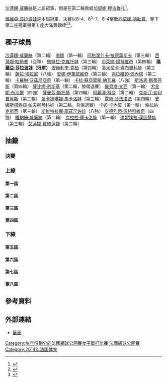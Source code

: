 {{GrandSlamEvents|2014|法國網球公開賽|
|defchamp = {{flagicon|USA}} [[沙蓮娜·威廉絲|沙蓮娜·威廉絲]]
|champ = {{flagicon|RUS}} [[瑪麗亞·莎拉波娃|瑪麗亞·莎拉波娃]]
|runner = {{flagicon|ROU}} [[西莫娜·哈勒普|西莫娜·哈勒普]]
|score = 6–4、6<sup>5</sup>–7、6–4
}}
{{main|2014年法國網球公開賽}}

[[沙蓮娜·威廉絲|沙蓮娜·威廉絲]]是上屆冠軍，但是在第二輪敗給[[加碧妮·穆古魯扎|加碧妮·穆古魯扎]]<ref>{{cite news|title=A Lifelong Student of Williams Learns How to Defeat Her|work=The New York Times|url=http://www.nytimes.com/2014/05/29/sports/tennis/serena-and-venus-williams-both-out-at-french-open.html|date=May 28, 2014|author=Naila-Jean Meyers|accessdate=June 9, 2014|archive-date=2014-06-01|archive-url=https://web.archive.org/web/20140601151211/http://www.nytimes.com/2014/05/29/sports/tennis/serena-and-venus-williams-both-out-at-french-open.html|dead-url=no}}</ref>。

[[瑪麗亞·莎拉波娃|瑪麗亞·莎拉波娃]]是本屆冠軍，決賽以6–4、6<sup>5</sup>–7、6–4擊敗[[西莫娜·哈勒普|西莫娜·哈勒普]]，奪下第二座冠軍與第五座大滿貫錦標<ref name=BBC>{{cite news|url=http://www.bbc.com/sport/0/tennis/27748785|title=Maria Sharapova beats Simona Halep to win French Open|date=June 7, 2014|work=BBC Sport|accessdate=June 9, 2014|archive-date=2014-06-12|archive-url=https://web.archive.org/web/20140612173305/http://www.bbc.com/sport/0/tennis/27748785|dead-url=no}}</ref><ref name=SI>{{cite news|title=Maria Sharapova outlasts Simona Halep to win her second French Open title|date=June 7, 2014|work=Sports Illustrated|url=http://tennis.si.com/2014/06/07/maria-sharapova-simona-halep-french-open-final/|accessdate=June 9, 2014|deadurl=yes|archiveurl=https://web.archive.org/web/20140609101254/http://tennis.si.com/2014/06/07/maria-sharapova-simona-halep-french-open-final/|archivedate=2014年6月9日}}</ref>。

==種子球員==
{{col-begin}}
{{col-2}}
{{seeds|1|一}} {{flagicon|USA}} [[沙蓮娜·威廉絲|沙蓮娜·威廉絲]]（第二輪）
{{seeds|2|八}} {{flagicon|CHN}} [[李娜_(網球運動員)|李娜]]（第一輪）
{{seeds|3|三}} {{flagicon|POL}} [[阿格涅什卡·拉德萬斯卡|阿格涅什卡·拉德萬斯卡]]（第三輪）
{{seeds|4|六}} {{flagicon|ROU}} [[西莫娜·哈勒普|西莫娜·哈勒普]]（亞軍）
{{seeds|5|五}} {{flagicon|CZE}} [[佩特拉·克維托娃|佩特拉·克維托娃]]（第三輪）
{{seeds|6|七}} {{flagicon|SRB}} [[耶萊娜·揚科維奇|耶萊娜·揚科維奇]]（第四輪）
{{seeds|7|二}} {{flagicon|RUS}} '''[[瑪麗亞·莎拉波娃|瑪麗亞·莎拉波娃]]（冠軍）'''
{{seeds|8|四}} {{flagicon|GER}} [[安赫利奎·克柏|安赫利奎·克柏]]（第四輪）
{{seeds|9|二}} {{flagicon|SVK}} [[多米尼卡·齊布爾科娃|多米尼卡·齊布爾科娃]]（第三輪）
{{seeds|10|七}} {{flagicon|ITA}} [[薩拉·埃拉尼|薩拉·埃拉尼]]（八強）
{{seeds|11|五}} {{flagicon|SRB}} [[安娜·伊萬諾維奇|安娜·伊萬諾維奇]]（第三輪）
{{seeds|12|四}} {{flagicon|ITA}} [[弗拉維婭·佩內塔|弗拉維婭·佩內塔]]（第二輪）
{{seeds|13|八}} {{flagicon|DEN}} [[卡羅琳·沃茲尼亞奇|卡羅琳·沃茲尼亞奇]]（第一輪）
{{seeds|14|三}} {{flagicon|ESP}} [[卡拉·蘇亞雷斯·納瓦羅|卡拉·蘇亞雷斯·納瓦羅]]（八強）
{{seeds|15|六}} {{flagicon|USA}} [[斯洛恩·斯蒂芬斯|斯洛恩·斯蒂芬斯]]（第四輪）
{{seeds|16|一}} {{flagicon|GER}} [[薩比娜·利斯基|薩比娜·利斯基]]（第二輪，膝傷退賽）
{{col-2}}
{{seeds|17|一}} {{flagicon|ITA}} [[羅貝塔·文西|羅貝塔·文西]]（第一輪）
{{seeds|18|四}} {{flagicon|CAN}} [[尤金妮·布沙爾|尤金妮·布沙爾]]（四強）
{{seeds|19|二}} {{flagicon|AUS}} [[薩曼莎·斯托瑟|薩曼莎·斯托瑟]]（第四輪）
{{seeds|20|三}} {{flagicon|FRA}} [[阿麗澤·科奈|阿麗澤·科奈]]（第二輪）
{{seeds|21|七}} {{flagicon|BEL}} [[克斯汀·弗利普肯斯|克斯汀·弗利普肯斯]]（第二輪）
{{seeds|22|六}} {{flagicon|RUS}} [[葉卡捷琳娜·馬卡洛娃|葉卡捷琳娜·馬卡洛娃]]（第三輪）
{{seeds|23|五}} {{flagicon|CZE}} [[露絲·莎法洛法|露絲·莎法洛法]]（第四輪）
{{seeds|24|八}} {{flagicon|RUS}} [[安娜斯塔西亞·帕夫柳琴科娃|安娜斯塔西亞·帕夫柳琴科娃]]（第二輪，背傷退賽）
{{seeds|25|二}} {{flagicon|EST}} [[卡婭·卡內皮|卡婭·卡內皮]]（第一輪）
{{seeds|26|七}} {{flagicon|ROU}} [[索拉納·克斯蒂|索拉納·克斯蒂]]（第三輪）
{{seeds|27|五}} {{flagicon|RUS}} [[斯維特拉娜·庫茲涅佐娃|斯維特拉娜·庫茲涅佐娃]]（八強）
{{seeds|28|八}} {{flagicon|GER}} [[安德烈婭·佩特科維奇|安德烈婭·佩特科維奇]]（四強）
{{seeds|29|一}} {{flagicon|USA}} [[維納絲·威廉絲|維納絲·威廉絲]]（第二輪）
{{seeds|30|六}} {{flagicon|CZE}} [[克拉拉·庫卡洛娃|克拉拉·庫卡洛娃]]（第一輪）
{{seeds|31|四}} {{flagicon|SVK}} [[達妮埃拉·漢圖楚娃|達妮埃拉·漢圖楚娃]]（第三輪）
{{seeds|32|三}} {{flagicon|RUS}} [[艾蓮娜·費絲蓮娜|艾蓮娜·費絲蓮娜]]（第二輪）
{{col-end}}

== 抽籤 ==
{{Draw key}}

=== 決賽 ===
{{8TeamBracket-Tennis3
| RD1=八強
| RD2=四強
| RD3=決賽

| team-width=175

| RD1-seed1= 
| RD1-team1= {{flagicon|ESP}} [[加碧妮·穆古魯扎|加碧妮·穆古魯扎]]
| RD1-score1-1='''6
| RD1-score1-2=5
| RD1-score1-3=1
| RD1-seed2=7
| RD1-team2='''{{flagicon|RUS}} [[瑪麗亞·莎拉波娃|瑪麗亞·莎拉波娃]]
| RD1-score2-1=1
| RD1-score2-2='''7
| RD1-score2-3='''6

| RD1-seed3=14
| RD1-team3={{flagicon|ESP}} [[卡拉·蘇亞雷斯·納瓦羅|卡拉·蘇亞雷斯·納瓦羅]]
| RD1-score3-1=6<sup>4</sup>
| RD1-score3-2='''6
| RD1-score3-3=5
| RD1-seed4=18
| RD1-team4='''{{flagicon|CAN}} [[尤金妮·布沙爾|尤金妮·布沙爾]]
| RD1-score4-1='''7<sup>7</sup>
| RD1-score4-2=2
| RD1-score4-3='''7

| RD1-seed5=27
| RD1-team5={{nowrap|{{flagicon|RUS}} [[斯維特拉娜·庫茲涅佐娃|斯維特拉娜·庫茲涅佐娃]]}}
| RD1-score5-1=2
| RD1-score5-2=2
| RD1-score5-3=
| RD1-seed6=4
| RD1-team6='''{{flagicon|ROM}} [[西莫娜·哈勒普|西莫娜·哈勒普]]
| RD1-score6-1='''6
| RD1-score6-2='''6
| RD1-score6-3=
| RD1-seed7=10
| RD1-team7={{flagicon|ITA}} [[薩拉·埃拉尼|薩拉·埃拉尼]]
| RD1-score7-1=2
| RD1-score7-2=2
| RD1-score7-3=
| RD1-seed8=28
| RD1-team8='''{{flagicon|GER}} [[安德烈婭·佩特科維奇|安德烈婭·佩特科維奇]]
| RD1-score8-1='''6
| RD1-score8-2='''6
| RD1-score8-3=
| RD2-seed1=7
| RD2-team1={{flagicon|RUS}} '''[[瑪麗亞·莎拉波娃|瑪麗亞·莎拉波娃]]'''
| RD2-score1-1=4
| RD2-score1-2='''7
| RD2-score1-3='''6'''
| RD2-seed2=18
| RD2-team2={{flagicon|CAN}} [[尤金妮·布沙爾|尤金妮·布沙爾]]
| RD2-score2-1='''6
| RD2-score2-2=5
| RD2-score2-3=2

| RD2-seed3=4
| RD2-team3='''{{flagicon|ROM}} [[西莫娜·哈勒普|西莫娜·哈勒普]]
| RD2-score3-1='''6
| RD2-score3-2='''7<sup>7</sup>
| RD2-score3-3=
| RD2-seed4=28
| RD2-team4={{flagicon|GER}} [[安德烈婭·佩特科維奇|安德烈婭·佩特科維奇]]
| RD2-score4-1=2
| RD2-score4-2=6<sup>4</sup>
| RD2-score4-3=
| RD3-seed1=7
| RD3-team1='''{{flagicon|RUS}} [[瑪麗亞·莎拉波娃|瑪麗亞·莎拉波娃]]
| RD3-score1-1='''6
| RD3-score1-2=6<sup>5</sup>
| RD3-score1-3='''6
| RD3-seed2=4
| RD3-team2={{flagicon|ROM}} [[西莫娜·哈勒普|西莫娜·哈勒普]]
| RD3-score2-1=4
| RD3-score2-2='''7<sup>7</sup>
| RD3-score2-3=4
}}

=== 上線 ===
==== 第一區 ====
{{16TeamBracket-Compact-Tennis3
| RD1=第一輪
| RD2=第二輪
| RD3=第三輪
| RD4=第四輪

| RD1-seed01=1
| RD1-team01='''{{flagicon|USA}} [[沙蓮娜·威廉絲|S 威廉絲]]
| RD1-score01-1='''6
| RD1-score01-2='''6
| RD1-score01-3=
| RD1-seed02=WC
| RD1-team02={{flagicon|FRA}} [[Alizé_Lim|A Lim]]
| RD1-score02-1=2
| RD1-score02-2=1
| RD1-score02-3=
| RD1-seed03=Q
| RD1-team03={{flagicon|USA}} [[Grace_Min|G Min]]
| RD1-score03-1=5
| RD1-score03-2=6<sup>6</sup>
| RD1-score03-3=
| RD1-seed04=
| RD1-team04='''{{flagicon|ESP}} [[加碧妮·穆古魯扎|穆古魯扎]]
| RD1-score04-1='''7
| RD1-score04-2='''7<sup>8</sup>
| RD1-score04-3=
| RD1-seed05=
| RD1-team05='''{{nowrap|{{flagicon|SVK}} [[Anna_Karolína_Schmiedlová|AK Schmiedlová]]}}
| RD1-score05-1=6<sup>2</sup>
| RD1-score05-2='''6
| RD1-score05-3='''6
| RD1-seed06=
| RD1-team06={{flagicon|CHN}} [[鄭潔|鄭]]
| RD1-score06-1='''7<sup>7</sup>
| RD1-score06-2=3
| RD1-score06-3=4

| RD1-seed07=
| RD1-team07={{flagicon|SUI}} [[Belinda_Bencic|B Bencic]]
| RD1-score07-1=4
| RD1-score07-2=1
| RD1-score07-3=
| RD1-seed08=29
| RD1-team08='''{{flagicon|USA}} [[維納斯·威廉絲|V 威廉絲]]
| RD1-score08-1='''6
| RD1-score08-2='''6
| RD1-score08-3=
| RD1-seed09=17
| RD1-team09={{flagicon|ITA}} [[羅貝塔·文西|文西]]
| RD1-score09-1='''6
| RD1-score09-2=3
| RD1-score09-3=2
| RD1-seed10=WC
| RD1-team10='''{{flagicon|FRA}} [[保琳·巴曼迪耶|巴曼迪耶]]
| RD1-score10-1=3
| RD1-score10-2='''6
| RD1-score10-3='''6

| RD1-seed11=
| RD1-team11='''{{flagicon|KAZ}} [[雅羅斯拉娃·施韋多娃|施韋多娃]]
| RD1-score11-1=3
| RD1-score11-2='''7
| RD1-score11-3='''6
| RD1-seed12=
| RD1-team12={{flagicon|USA}} [[Lauren_Davis|L Davis]]
| RD1-score12-1='''6
| RD1-score12-2=5
| RD1-score12-3=4

| RD1-seed13=
| RD1-team13={{flagicon|ITA}} [[Karin_Knapp|K Knapp]]
| RD1-score13-1=4
| RD1-score13-2=0
| RD1-score13-3=
| RD1-seed14=
| RD1-team14='''{{flagicon|GER}} [[莫娜·巴特爾|巴特爾]]
| RD1-score14-1='''6
| RD1-score14-2='''6
| RD1-score14-3=
| RD1-seed15=WC
| RD1-team15={{flagicon|FRA}} [[Fiona_Ferro|F Ferro]]
| RD1-score15-1=1
| RD1-score15-2=5
| RD1-score15-3=
| RD1-seed16=16
| RD1-team16='''{{flagicon|GER}} [[薩比娜·利斯基|利斯基]]
| RD1-score16-1='''6
| RD1-score16-2='''7
| RD1-score16-3=
| RD2-seed01=1
| RD2-team01={{flagicon|USA}} [[沙蓮娜·威廉絲|S 威廉絲]]
| RD2-score01-1=2
| RD2-score01-2=2
| RD2-score01-3=
| RD2-seed02=
| RD2-team02='''{{flagicon|ESP}} [[加碧妮·穆古魯扎|穆古魯扎]]
| RD2-score02-1='''6
| RD2-score02-2='''6
| RD2-score02-3=
| RD2-seed03=
| RD2-team03='''{{nowrap|{{flagicon|SVK}} [[Anna_Karolína_Schmiedlová|AK Schmiedlová]]}}
| RD2-score03-1=2
| RD2-score03-2='''6
| RD2-score03-3='''6
| RD2-seed04=29
| RD2-team04={{flagicon|USA}} [[維納斯·威廉絲|V 威廉絲]]
| RD2-score04-1='''6
| RD2-score04-2=3
| RD2-score04-3=4

| RD2-seed05=WC
| RD2-team05='''{{flagicon|FRA}} [[保琳·巴曼迪耶|巴曼迪耶]]
| RD2-score05-1=1
| RD2-score05-2='''6
| RD2-score05-3='''6
| RD2-seed06=
| RD2-team06={{flagicon|KAZ}} [[雅羅斯拉娃·施韋多娃|施韋多娃]]
| RD2-score06-1='''6
| RD2-score06-2=3
| RD2-score06-3=3

| RD2-seed07=
| RD2-team07='''{{flagicon|GER}} [[莫娜·巴特爾|巴特爾]]
| RD2-score07-1='''6
| RD2-score07-2=3
| RD2-score07-3=
| RD2-seed08=16
| RD2-team08={{flagicon|GER}} [[薩比娜·利斯基|利斯基]]
| RD2-score08-1=1
| RD2-score08-2=0<sup>r</sup>
| RD2-score08-3=
| RD3-seed01=
| RD3-team01='''{{flagicon|ESP}} [[加碧妮·穆古魯扎|穆古魯扎]]
| RD3-score01-1='''6
| RD3-score01-2='''6
| RD3-score01-3=
| RD3-seed02=
| RD3-team02={{nowrap|{{flagicon|SVK}} [[Anna_Karolína_Schmiedlová|AK Schmiedlová]]}}
| RD3-score02-1=2
| RD3-score02-2=4
| RD3-score02-3=
| RD3-seed03=WC
| RD3-team03='''{{flagicon|FRA}} [[保琳·巴曼迪耶|巴曼迪耶]]
| RD3-score03-1=1
| RD3-score03-2='''6
| RD3-score03-3='''7
| RD3-seed04=
| RD3-team04={{flagicon|GER}} [[莫娜·巴特爾|巴特爾]]
| RD3-score04-1='''6
| RD3-score04-2=1
| RD3-score04-3=5

| RD4-seed01=
| RD4-team01='''{{nowrap|{{flagicon|ESP}} [[加碧妮·穆古魯扎|穆古魯扎]]}}
| RD4-score01-1='''6
| RD4-score01-2='''6
| RD4-score01-3=
| RD4-seed02=WC
| RD4-team02={{nowrap|{{flagicon|FRA}} [[保琳·巴曼迪耶|巴曼迪耶]]}}
| RD4-score02-1=4
| RD4-score02-2=2
| RD4-score02-3=
}}

==== 第二區 ====
{{16TeamBracket-Compact-Tennis3
| RD1=第一輪
| RD2=第二輪
| RD3=第三輪
| RD4=第四輪

| RD1-seed01=9
| RD1-team01='''{{flagicon|SVK}} [[多米尼卡·齊布爾科娃|齊布爾科娃]]
| RD1-score01-1='''7
| RD1-score01-2='''6
| RD1-score01-3=
| RD1-seed02=
| RD1-team02={{flagicon|FRA}} [[Virginie_Razzano|V Razzano]]
| RD1-score02-1=5
| RD1-score02-2=0
| RD1-score02-3=
| RD1-seed03=Q
| RD1-team03='''{{flagicon|AUT}} [[達美拉·柏絲克|柏絲克]]
| RD1-score03-1='''6
| RD1-score03-2='''7<sup>7</sup>
| RD1-score03-3=
| RD1-seed04=
| RD1-team04={{nowrap|{{flagicon|BEL}} [[Alison_Van_Uytvanck|A Van Uytvanck]]}}
| RD1-score04-1=2
| RD1-score04-2=6<sup>5</sup>
| RD1-score04-3=
| RD1-seed05=WC
| RD1-team05={{flagicon|FRA}} [[Amandine_Hesse|A Hesse]]
| RD1-score05-1='''6
| RD1-score05-2=3
| RD1-score05-3=4
| RD1-seed06=
| RD1-team06='''{{flagicon|AUT}} [[Yvonne_Meusburger|Y Meusburger]]
| RD1-score06-1=3
| RD1-score06-2='''6
| RD1-score06-3='''6

| RD1-seed07=
| RD1-team07={{flagicon|PUR}} [[莫妮卡·普格|普格]]
| RD1-score07-1=1
| RD1-score07-2=1
| RD1-score07-3=
| RD1-seed08=19
| RD1-team08='''{{flagicon|AUS}} [[薩曼莎·斯托瑟|斯托瑟]]
| RD1-score08-1='''6
| RD1-score08-2='''6
| RD1-score08-3=
| RD1-seed09=25
| RD1-team09={{flagicon|EST}} [[卡婭·卡內皮|卡內皮]]
| RD1-score09-1='''7
| RD1-score09-2=3
| RD1-score09-3=1
| RD1-seed10=
| RD1-team10='''{{flagicon|ROU}} [[Monica_Niculescu|M Niculescu]]
| RD1-score10-1=5
| RD1-score10-2='''6
| RD1-score10-3='''6

| RD1-seed11=
| RD1-team11={{flagicon|SUI}} [[羅米納·奧普蘭迪|奧普蘭迪]]
| RD1-score11-1=5
| RD1-score11-2=2
| RD1-score11-3=
| RD1-seed12=
| RD1-team12='''{{flagicon|ARG}} [[Paula_Ormaechea|P Ormaechea]]
| RD1-score12-1='''7
| RD1-score12-2='''6
| RD1-score12-3=
| RD1-seed13=
| RD1-team13={{flagicon|GER}} [[Annika_Beck|A Beck]]
| RD1-score13-1='''7<sup>7</sup>
| RD1-score13-2=3
| RD1-score13-3=2
| RD1-seed14=
| RD1-team14='''{{flagicon|BUL}} [[茨薇塔娜·皮隆科娃|皮隆科娃]]
| RD1-score14-1=6<sup>5</sup>
| RD1-score14-2='''6
| RD1-score14-3='''6

| RD1-seed15=Q
| RD1-team15={{flagicon|RUS}} [[Ksenia_Pervak|K Pervak]]
| RD1-score15-1=1
| RD1-score15-2=2
| RD1-score15-3=
| RD1-seed16=7
| RD1-team16='''{{flagicon|RUS}} [[瑪麗亞·莎拉波娃|莎拉波娃]]
| RD1-score16-1='''6
| RD1-score16-2='''6
| RD1-score16-3=
| RD2-seed01=9
| RD2-team01='''{{flagicon|SVK}} [[多米尼卡·齊布爾科娃|齊布爾科娃]]
| RD2-score01-1='''6
| RD2-score01-2='''6
| RD2-score01-3=
| RD2-seed02=Q
| RD2-team02={{flagicon|AUT}} [[達美拉·柏絲克|柏絲克]]
| RD2-score02-1=3
| RD2-score02-2=4
| RD2-score02-3=
| RD2-seed03=
| RD2-team03={{flagicon|AUT}} [[Yvonne_Meusburger|Y Meusburger]]
| RD2-score03-1=1
| RD2-score03-2=3
| RD2-score03-3=
| RD2-seed04=19
| RD2-team04='''{{flagicon|AUS}} [[薩曼莎·斯托瑟|斯托瑟]]
| RD2-score04-1='''6
| RD2-score04-2='''6
| RD2-score04-3=
| RD2-seed05=
| RD2-team05={{flagicon|ROU}} [[Monica_Niculescu|M Niculescu]]
| RD2-score05-1='''6
| RD2-score05-2=5
| RD2-score05-3=2
| RD2-seed06=
| RD2-team06='''{{nowrap|{{flagicon|ARG}} [[Paula_Ormaechea|P Ormaechea]]}}
| RD2-score06-1=2
| RD2-score06-2='''7
| RD2-score06-3='''6

| RD2-seed07=
| RD2-team07={{flagicon|BUL}} [[茨薇塔娜·皮隆科娃|皮隆科娃]]
| RD2-score07-1=5
| RD2-score07-2=2
| RD2-score07-3=
| RD2-seed08=7
| RD2-team08='''{{flagicon|RUS}} [[瑪麗亞·莎拉波娃|莎拉波娃]]
| RD2-score08-1='''7
| RD2-score08-2='''6
| RD2-score08-3=
| RD3-seed01=9
| RD3-team01={{flagicon|SVK}} [[多米尼卡·齊布爾科娃|齊布爾科娃]]
| RD3-score01-1=4
| RD3-score01-2=4
| RD3-score01-3=
| RD3-seed02=19
| RD3-team02='''{{flagicon|AUS}} [[薩曼莎·斯托瑟|斯托瑟]]
| RD3-score02-1='''6
| RD3-score02-2='''6
| RD3-score02-3=
| RD3-seed03=
| RD3-team03={{nowrap|{{flagicon|ARG}} [[Paula_Ormaechea|P Ormaechea]]}}
| RD3-score03-1=0
| RD3-score03-2=0
| RD3-score03-3=
| RD3-seed04=7
| RD3-team04='''{{flagicon|RUS}} [[瑪麗亞·莎拉波娃|莎拉波娃]]
| RD3-score04-1='''6
| RD3-score04-2='''6
| RD3-score04-3=
| RD4-seed01=19
| RD4-team01={{flagicon|AUS}} [[薩曼莎·斯托瑟|斯托瑟]]
| RD4-score01-1='''6
| RD4-score01-2=4
| RD4-score01-3=0
| RD4-seed02=7
| RD4-team02='''{{nowrap|{{flagicon|RUS}} [[瑪麗亞·莎拉波娃|莎拉波娃]]}}
| RD4-score02-1=3
| RD4-score02-2='''6
| RD4-score02-3='''6
}}

==== 第三區 ====
{{16TeamBracket-Compact-Tennis3
| RD1=第一輪
| RD2=第二輪
| RD3=第三輪
| RD4=第四輪

| RD1-seed01=3
| RD1-team01='''{{flagicon|POL}} [[阿格涅什卡·拉德萬斯卡|拉德萬斯卡]]
| RD1-score01-1='''6
| RD1-score01-2='''6
| RD1-score01-3=
| RD1-seed02=
| RD1-team02={{flagicon|CHN}} [[張帥_(網球運動員)|張]]
| RD1-score02-1=3
| RD1-score02-2=0
| RD1-score02-3=
| RD1-seed03=WC
| RD1-team03={{flagicon|FRA}} [[瑪蒂爾德·約翰森|約翰森]]
| RD1-score03-1=1
| RD1-score03-2=6<sup>5</sup>
| RD1-score03-3=
| RD1-seed04=
| RD1-team04='''{{flagicon|CZE}} [[卡羅利娜·普利什科娃|普利什科娃]]
| RD1-score04-1='''6
| RD1-score04-2='''7<sup>7</sup>
| RD1-score04-3=
| RD1-seed05=
| RD1-team05='''{{flagicon|CRO}} [[艾拉·汤姆贾诺维奇|汤姆贾诺维奇]]
| RD1-score05-1='''6
| RD1-score05-2='''6
| RD1-score05-3=
| RD1-seed06=
| RD1-team06={{flagicon|ITA}} [[弗蘭切斯卡·斯基亞沃內|斯基亞沃內]]
| RD1-score06-1=3
| RD1-score06-2=3
| RD1-score06-3=
| RD1-seed07=
| RD1-team07={{flagicon|USA}} [[姬絲汀娜·麥海爾|麥海爾]]
| RD1-score07-1=6<sup>0</sup>
| RD1-score07-2='''6
| RD1-score07-3=3
| RD1-seed08=32
| RD1-team08='''{{flagicon|RUS}} [[艾蓮娜·費絲蓮娜|費絲蓮娜]]
| RD1-score08-1='''7<sup>7</sup>
| RD1-score08-2=4
| RD1-score08-3='''6

| RD1-seed09=20
| RD1-team09='''{{flagicon|FRA}} [[阿麗澤·科奈|科奈]]
| RD1-score09-1='''6
| RD1-score09-2='''6
| RD1-score09-3=
| RD1-seed10=WC
| RD1-team10={{flagicon|AUS}} [[阿什莉·巴蒂|巴蒂]]
| RD1-score10-1=2
| RD1-score10-2=1
| RD1-score10-3=
| RD1-seed11=WC
| RD1-team11='''{{flagicon|USA}} [[泰勒·湯森|湯森]]
| RD1-score11-1='''7
| RD1-score11-2='''6
| RD1-score11-3=
| RD1-seed12=
| RD1-team12={{flagicon|USA}} [[金久慈|金久慈]]
| RD1-score12-1=5
| RD1-score12-2=1
| RD1-score12-3=
| RD1-seed13=Q
| RD1-team13='''{{flagicon|SUI}} [[迪美雅·芭辛絲姬|迪美雅·芭辛絲姬]]
| RD1-score13-1='''6
| RD1-score13-2='''6
| RD1-score13-3=
| RD1-seed14=Q
| RD1-team14={{flagicon|UKR}} [[Maryna_Zanevska|M Zanevska]]
| RD1-score14-1=1
| RD1-score14-2=4
| RD1-score14-3=
| RD1-seed15=Q
| RD1-team15={{flagicon|UKR}} [[Yuliya_Beygelzimer|Y Beygelzimer]]
| RD1-score15-1=5
| RD1-score15-2=5
| RD1-score15-3=
| RD1-seed16=14
| RD1-team16='''{{nowrap|{{flagicon|ESP}} [[卡拉·蘇亞雷斯·納瓦羅|蘇亞雷斯·納瓦羅]]}}
| RD1-score16-1='''7
| RD1-score16-2='''7
| RD1-score16-3=
| RD2-seed01=3
| RD2-team01='''{{flagicon|POL}} [[阿格涅什卡·拉德萬斯卡|拉德萬斯卡]]
| RD2-score01-1='''6
| RD2-score01-2='''6
| RD2-score01-3=
| RD2-seed02=
| RD2-team02={{flagicon|CZE}} [[卡羅利娜·普利什科娃|普利什科娃]]
| RD2-score02-1=3
| RD2-score02-2=4
| RD2-score02-3=
| RD2-seed03=
| RD2-team03='''{{flagicon|CRO}} [[艾拉·汤姆贾诺维奇|汤姆贾诺维奇]]
| RD2-score03-1='''7<sup>8</sup>
| RD2-score03-2='''6'''
| RD2-score03-3=
| RD2-seed04=32
| RD2-team04={{flagicon|RUS}} [[艾蓮娜·費絲蓮娜|費絲蓮娜]]
| RD2-score04-1=6<sup>6</sup>
| RD2-score04-2=2
| RD2-score04-3=
| RD2-seed05=20
| RD2-team05={{flagicon|FRA}} [[阿麗澤·科奈|科奈]]
| RD2-score05-1=4
| RD2-score05-2='''6
| RD2-score05-3=4
| RD2-seed06=WC
| RD2-team06='''{{flagicon|USA}} [[泰勒·湯森|湯森]]
| RD2-score06-1='''6
| RD2-score06-2=4
| RD2-score06-3='''6

| RD2-seed07=Q
| RD2-team07={{flagicon|SUI}} [[迪美雅·芭辛絲姬|芭辛絲姬]]
| RD2-score07-1=5
| RD2-score07-2='''6
| RD2-score07-3=4
| RD2-seed08=14
| RD2-team08='''{{nowrap|{{flagicon|ESP}} [[卡拉·蘇亞雷斯·納瓦羅|蘇亞雷斯·納瓦羅]]}}
| RD2-score08-1='''7
| RD2-score08-2=1
| RD2-score08-3='''6

| RD3-seed01=3
| RD3-team01={{flagicon|POL}} [[阿格涅什卡·拉德萬斯卡|拉德萬斯卡]]
| RD3-score01-1=4
| RD3-score01-2=4
| RD3-score01-3=
| RD3-seed02=
| RD3-team02='''{{flagicon|CRO}} [[艾拉·汤姆贾诺维奇|汤姆贾诺维奇]]
| RD3-score02-1='''6
| RD3-score02-2='''6
| RD3-score02-3=
| RD3-seed03=WC
| RD3-team03={{flagicon|USA}} [[泰勒·湯森|湯森]]
| RD3-score03-1=2
| RD3-score03-2=2
| RD3-score03-3=
| RD3-seed04=14
| RD3-team04='''{{nowrap|{{flagicon|ESP}} [[卡拉·蘇亞雷斯·納瓦羅|蘇亞雷斯·納瓦羅]]}}
| RD3-score04-1='''6
| RD3-score04-2='''6
| RD3-score04-3=
| RD4-seed01=
| RD4-team01={{flagicon|CRO}} [[艾拉·汤姆贾诺维奇|汤姆贾诺维奇]]
| RD4-score01-1=3
| RD4-score01-2=3
| RD4-score01-3=
| RD4-seed02=14
| RD4-team02={{nowrap|'''{{flagicon|ESP}} [[卡拉·蘇亞雷斯·納瓦羅|蘇亞雷斯·納瓦羅]]}}
| RD4-score02-1='''6
| RD4-score02-2='''6
| RD4-score02-3=
}}

==== 第四區 ====
{{16TeamBracket-Compact-Tennis3
| RD1=第一輪
| RD2=第二輪
| RD3=第三輪
| RD4=第四輪

| RD1-seed01=12
| RD1-team01='''{{flagicon|ITA}} [[弗拉維婭·佩內塔|佩內塔]]
| RD1-score01-1='''6
| RD1-score01-2='''6
| RD1-score01-3=
| RD1-seed02=
| RD1-team02={{nowrap|{{flagicon|AUT}} [[Patricia_Mayr-Achleitner|P Mayr-Achleitner]]}}
| RD1-score02-1=2
| RD1-score02-2=2
| RD1-score02-3=
| RD1-seed03=
| RD1-team03={{flagicon|RUS}} [[瑪麗亞·基里連科|基里連科]]
| RD1-score03-1=1
| RD1-score03-2=2
| RD1-score03-3=
| RD1-seed04=
| RD1-team04='''{{flagicon|SWE}} [[Johanna_Larsson_(tennis)|J Larsson]]
| RD1-score04-1='''6
| RD1-score04-2='''6
| RD1-score04-3=
| RD1-seed05=Q
| RD1-team05={{nowrap|{{flagicon|POR}} [[Michelle_Larcher_de_Brito|M Larcher de Brito]]}}
| RD1-score05-1=2
| RD1-score05-2=3
| RD1-score05-3=
| RD1-seed06=
| RD1-team06='''{{flagicon|GER}} [[尤莉亞·戈格斯|戈格斯]]
| RD1-score06-1='''6
| RD1-score06-2='''6
| RD1-score06-3=
| RD1-seed07=
| RD1-team07={{flagicon|ISR}} [[莎哈爾·皮爾|皮爾]]
| RD1-score07-1=0
| RD1-score07-2=2
| RD1-score07-3=
| RD1-seed08=18
| RD1-team08='''{{flagicon|CAN}} [[尤金妮·布沙爾|布沙爾]]
| RD1-score08-1='''6
| RD1-score08-2='''6
| RD1-score08-3=
| RD1-seed09=31
| RD1-team09='''{{flagicon|SVK}} [[達妮埃拉·漢圖楚娃|漢圖楚娃]]
| RD1-score09-1=2
| RD1-score09-2='''6
| RD1-score09-3='''6
| RD1-seed10=
| RD1-team10={{flagicon|SRB}} [[Jovana_Jakšić|J Jakšić]]
| RD1-score10-1='''6
| RD1-score10-2=2
| RD1-score10-3=4

| RD1-seed11=WC
| RD1-team11='''{{flagicon|FRA}} [[Claire_Feuerstein|C Feuerstein]]
| RD1-score11-1='''6
| RD1-score11-2='''7
| RD1-score11-3=
| RD1-seed12=
| RD1-team12={{flagicon|BLR}} [[奧爾加·歌弗索娃|歌弗索娃]]
| RD1-score12-1=1
| RD1-score12-2=5
| RD1-score12-3=
| RD1-seed13=
| RD1-team13={{flagicon|CZE}} [[Petra_Cetkovská|P Cetkovská]]
| RD1-score13-1=4
| RD1-score13-2=1
| RD1-score13-3=
| RD1-seed14=
| RD1-team14='''{{flagicon|USA}} [[瓦拉瓦拉·勒普琴科|勒普琴科]]
| RD1-score14-1='''6
| RD1-score14-2='''6
| RD1-score14-3=
| RD1-seed15=
| RD1-team15={{flagicon|POL}} [[Katarzyna_Piter|K Piter]]
| RD1-score15-1=3
| RD1-score15-2=1
| RD1-score15-3=
| RD1-seed16=8
| RD1-team16='''{{flagicon|GER}} [[安赫利奎·克柏|克柏]]
| RD1-score16-1='''6
| RD1-score16-2='''6
| RD1-score16-3=
| RD2-seed01=12
| RD2-team01={{flagicon|ITA}} [[弗拉維婭·佩內塔|佩內塔]]
| RD2-score01-1='''7
| RD2-score01-2=4
| RD2-score01-3=2
| RD2-seed02=
| RD2-team02='''{{flagicon|SWE}} [[Johanna_Larsson_(tennis)|J Larsson]]
| RD2-score02-1=5
| RD2-score02-2='''6
| RD2-score02-3='''6

| RD2-seed03=
| RD2-team03={{flagicon|GER}} [[尤莉亞·戈格斯|戈格斯]]
| RD2-score03-1='''6
| RD2-score03-2=2
| RD2-score03-3=1
| RD2-seed04=18
| RD2-team04='''{{flagicon|CAN}} [[尤金妮·布沙爾|布沙爾]]
| RD2-score04-1=2
| RD2-score04-2='''6
| RD2-score04-3='''6

| RD2-seed05=31
| RD2-team05='''{{nowrap|{{flagicon|SVK}} [[達妮埃拉·漢圖楚娃|漢圖楚娃]]}}
| RD2-score05-1='''6
| RD2-score05-2='''6
| RD2-score05-3=
| RD2-seed06=WC
| RD2-team06={{flagicon|FRA}} [[Claire_Feuerstein|C Feuerstein]]
| RD2-score06-1=1
| RD2-score06-2=4
| RD2-score06-3=
| RD2-seed07=
| RD2-team07={{flagicon|USA}} [[瓦拉瓦拉·勒普琴科|勒普琴科]]
| RD2-score07-1=2
| RD2-score07-2=5
| RD2-score07-3=
| RD2-seed08=8
| RD2-team08='''{{flagicon|GER}} [[安赫利奎·克柏|克柏]]
| RD2-score08-1='''6
| RD2-score08-2='''7
| RD2-score08-3=
| RD3-seed01=
| RD3-team01={{flagicon|SWE}} [[Johanna_Larsson_(tennis)|J Larsson]]
| RD3-score01-1=5
| RD3-score01-2=4
| RD3-score01-3=
| RD3-seed02=18
| RD3-team02='''{{flagicon|CAN}} [[尤金妮·布沙爾|布沙爾]]
| RD3-score02-1='''7
| RD3-score02-2='''6
| RD3-score02-3=
| RD3-seed03=31
| RD3-team03={{nowrap|{{flagicon|SVK}} [[達妮埃拉·漢圖楚娃|漢圖楚娃]]}}
| RD3-score03-1=5
| RD3-score03-2=3
| RD3-score03-3=
| RD3-seed04=8
| RD3-team04='''{{flagicon|GER}} [[安赫利奎·克柏|克柏]]
| RD3-score04-1='''7
| RD3-score04-2='''6
| RD3-score04-3=
| RD4-seed01=18
| RD4-team01='''{{nowrap|{{flagicon|CAN}} [[尤金妮·布沙爾|布沙爾]]}}
| RD4-score01-1='''6
| RD4-score01-2='''6
| RD4-score01-3=
| RD4-seed02=8
| RD4-team02={{flagicon|GER}} [[安赫利奎·克柏|克柏]]
| RD4-score02-1=1
| RD4-score02-2=2
| RD4-score02-3=
}}

=== 下線 ===
==== 第五區 ====
{{16TeamBracket-Compact-Tennis3
| RD1=第一輪
| RD2=第二輪
| RD3=第三輪
| RD4=第四輪

| RD1-seed01=5
| RD1-team01='''{{flagicon|CZE}} [[佩特拉·克維托娃|克維托娃]]
| RD1-score01-1='''7
| RD1-score01-2='''6
| RD1-score01-3=
| RD1-seed02=
| RD1-team02={{flagicon|KAZ}} [[Zarina_Diyas|Z Diyas]]
| RD1-score02-1=5
| RD1-score02-2=2
| RD1-score02-3=
| RD1-seed03=
| RD1-team03='''{{flagicon|NZL}} [[Marina_Erakovic|M Erakovic]]
| RD1-score03-1='''6
| RD1-score03-2='''6
| RD1-score03-3=
| RD1-seed04=
| RD1-team04={{flagicon|UKR}} [[娜迪亚·奇琴诺克|奇琴诺克]]
| RD1-score04-1=2
| RD1-score04-2=1
| RD1-score04-3=
| RD1-seed05=
| RD1-team05={{flagicon|SRB}} [[波加娜·約萬諾夫斯基|約萬諾夫斯基]]
| RD1-score05-1=4
| RD1-score05-2=3
| RD1-score05-3=
| RD1-seed06=
| RD1-team06='''{{flagicon|ITA}} [[Camila_Giorgi|C Giorgi]]
| RD1-score06-1='''6
| RD1-score06-2='''6
| RD1-score06-3=
| RD1-seed07=Q
| RD1-team07={{flagicon|GEO}} [[Sofia_Shapatava|S Shapatava]]
| RD1-score07-1=3
| RD1-score07-2=1
| RD1-score07-3=
| RD1-seed08=27
| RD1-team08='''{{flagicon|RUS}} [[斯維特拉娜·庫茲涅佐娃|庫茲涅佐娃]]
| RD1-score08-1='''6
| RD1-score08-2='''6
| RD1-score08-3=
| RD1-seed09=23
| RD1-team09='''{{flagicon|CZE}} [[露絲·莎法洛法|莎法洛法]]
| RD1-score09-1='''6
| RD1-score09-2='''7
| RD1-score09-3=
| RD1-seed10=
| RD1-team10={{flagicon|LUX}} [[Mandy_Minella|M Minella]]
| RD1-score10-1=3
| RD1-score10-2=5
| RD1-score10-3=
| RD1-seed11=
| RD1-team11='''{{flagicon|AUS}} [[Casey_Dellacqua|C Dellacqua]]
| RD1-score11-1='''7
| RD1-score11-2='''6
| RD1-score11-3=
| RD1-seed12=
| RD1-team12={{nowrap|{{flagicon|ESP}} [[Lourdes_Domínguez_Lino|L Domínguez Lino]]}}
| RD1-score12-1=5
| RD1-score12-2=3
| RD1-score12-3=
| RD1-seed13=
| RD1-team13='''{{flagicon|UKR}} [[Elina_Svitolina|E Svitolina]]
| RD1-score13-1=5
| RD1-score13-2=
| RD1-score13-3=
| RD1-seed14=
| RD1-team14={{flagicon|CRO}} [[Petra_Martić|P Martić]]
| RD1-score14-1=0<sup>r</sup>
| RD1-score14-2=
| RD1-score14-3=
| RD1-seed15=
| RD1-team15={{flagicon|FRA}} [[Caroline_Garcia|C Garcia]]
| RD1-score15-1=1
| RD1-score15-2=3
| RD1-score15-3=
| RD1-seed16=11
| RD1-team16='''{{flagicon|SRB}} [[安娜·伊萬諾維奇|伊萬諾維奇]]
| RD1-score16-1='''6
| RD1-score16-2='''6
| RD1-score16-3=
| RD2-seed01=5
| RD2-team01='''{{flagicon|CZE}} [[佩特拉·克維托娃|克維托娃]]
| RD2-score01-1='''6
| RD2-score01-2='''6
| RD2-score01-3=
| RD2-seed02=
| RD2-team02={{flagicon|NZL}} [[Marina_Erakovic|M Erakovic]]
| RD2-score02-1=4
| RD2-score02-2=4
| RD2-score02-3=
| RD2-seed03=
| RD2-team03={{flagicon|ITA}} [[Camila_Giorgi|C Giorgi]]
| RD2-score03-1=6<sup>5</sup>
| RD2-score03-2=3
| RD2-score03-3=
| RD2-seed04=27
| RD2-team04='''{{nowrap|{{flagicon|RUS}} [[斯維特拉娜·庫茲涅佐娃|庫茲涅佐娃]]}}
| RD2-score04-1='''7<sup>7</sup>
| RD2-score04-2='''6
| RD2-score04-3=
| RD2-seed05=23
| RD2-team05='''{{flagicon|CZE}} [[露絲·莎法洛法|莎法洛法]]
| RD2-score05-1='''6
| RD2-score05-2=5
| RD2-score05-3='''6
| RD2-seed06=
| RD2-team06={{flagicon|AUS}} [[Casey_Dellacqua|C Dellacqua]]
| RD2-score06-1=1
| RD2-score06-2='''7
| RD2-score06-3=3

| RD2-seed07=
| RD2-team07={{flagicon|UKR}} [[Elina_Svitolina|E Svitolina]]
| RD2-score07-1=5
| RD2-score07-2=2
| RD2-score07-3=
| RD2-seed08=11
| RD2-team08='''{{flagicon|SRB}} [[安娜·伊萬諾維奇|伊萬諾維奇]]
| RD2-score08-1='''7
| RD2-score08-2='''6
| RD2-score08-3=
| RD3-seed01=5
| RD3-team01={{flagicon|CZE}} [[佩特拉·克維托娃|克維托娃]]
| RD3-score01-1='''7<sup>7</sup>
| RD3-score01-2=1
| RD3-score01-3=7
| RD3-seed02=27
| RD3-team02='''{{nowrap|{{flagicon|RUS}} [[斯維特拉娜·庫茲涅佐娃|庫茲涅佐娃]]}}
| RD3-score02-1=6<sup>3</sup>
| RD3-score02-2='''6
| RD3-score02-3='''9

| RD3-seed03=23
| RD3-team03='''{{flagicon|CZE}} [[露絲·莎法洛法|莎法洛法]]
| RD3-score03-1='''6
| RD3-score03-2='''6
| RD3-score03-3=
| RD3-seed04=11
| RD3-team04={{flagicon|SRB}} [[安娜·伊萬諾維奇|伊萬諾維奇]]
| RD3-score04-1=3
| RD3-score04-2=3
| RD3-score04-3=
| RD4-seed01=27
| RD4-team01='''{{nowrap|{{flagicon|RUS}} [[斯維特拉娜·庫茲涅佐娃|庫茲涅佐娃]]}}
| RD4-score01-1='''6
| RD4-score01-2='''6
| RD4-score01-3=
| RD4-seed02=23
| RD4-team02={{flagicon|CZE}} [[露絲·莎法洛法|莎法洛法]]
| RD4-score02-1=3
| RD4-score02-2=4
| RD4-score02-3=
}}

==== 第六區 ====
{{16TeamBracket-Compact-Tennis3
| RD1=第一輪
| RD2=第二輪
| RD3=第三輪
| RD4=第四輪

| RD1-seed01=15
| RD1-team01='''{{flagicon|USA}} [[斯洛恩·史蒂芬斯|史蒂芬斯]]
| RD1-score01-1='''6
| RD1-score01-2='''7<sup>10</sup>
| RD1-score01-3=
| RD1-seed02=
| RD1-team02={{flagicon|CHN}} [[彭帥|彭]]
| RD1-score02-1=4
| RD1-score02-2=6<sup>8</sup>
| RD1-score02-3=
| RD1-seed03=
| RD1-team03='''{{flagicon|SLO}} [[波洛娜·赫爾科格|赫爾科格]]
| RD1-score03-1='''6
| RD1-score03-2='''6
| RD1-score03-3=
| RD1-seed04=
| RD1-team04={{flagicon|SVK}} [[Jana_Čepelová|J Čepelová]]
| RD1-score04-1=2
| RD1-score04-2=3
| RD1-score04-3=
| RD1-seed05=PR
| RD1-team05={{flagicon|CZE}} [[Iveta_Melzer|I Melzer]]
| RD1-score05-1=6<sup>6</sup>
| RD1-score05-2=2
| RD1-score05-3=
| RD1-seed06=
| RD1-team06='''{{flagicon|USA}} [[Coco_Vandeweghe|C Vandeweghe]]
| RD1-score06-1='''7<sup>8</sup>
| RD1-score06-2='''6
| RD1-score06-3=
| RD1-seed07=
| RD1-team07={{flagicon|USA}} [[Shelby_Rogers|S Rogers]]
| RD1-score07-1=2
| RD1-score07-2=3
| RD1-score07-3=
| RD1-seed08=22
| RD1-team08='''{{flagicon|RUS}} [[葉卡捷琳娜·馬卡洛娃|馬卡洛娃]]
| RD1-score08-1='''6
| RD1-score08-2='''6
| RD1-score08-3=
| RD1-seed09=30
| RD1-team09={{flagicon|CZE}} [[Klára_Koukalová|K Koukalová]]
| RD1-score09-1=6<sup>4</sup>
| RD1-score09-2=2
| RD1-score09-3=
| RD1-seed10=
| RD1-team10='''{{flagicon|ESP}} [[María_Teresa_Torró_Flor|MT Torró Flor]]
| RD1-score10-1='''7<sup>7</sup>
| RD1-score10-2='''6
| RD1-score10-3=
| RD1-seed11=
| RD1-team11='''{{flagicon|SVK}} [[Magdaléna_Rybáriková|M Rybáriková]]
| RD1-score11-1=4
| RD1-score11-2='''6
| RD1-score11-3=3
| RD1-seed12=
| RD1-team12={{flagicon|POL}} [[厄蘇拉·拉德萬斯卡|拉德萬斯卡]]
| RD1-score12-1='''6
| RD1-score12-2=4
| RD1-score12-3=0<sup>r</sup>

| RD1-seed13=Q
| RD1-team13='''{{flagicon|GBR}} [[Heather_Watson|H Watson]]
| RD1-score13-1='''6
| RD1-score13-2='''6
| RD1-score13-3=
| RD1-seed14=
| RD1-team14={{nowrap|{{flagicon|CZE}} [[Barbora_Záhlavová-Strýcová|B Záhlavová-Strýcová]]}}
| RD1-score14-1=3
| RD1-score14-2=4
| RD1-score14-3=
| RD1-seed15=
| RD1-team15={{flagicon|RUS}} [[Alisa_Kleybanova|A Kleybanova]]
| RD1-score15-1=0
| RD1-score15-2=2
| RD1-score15-3=
| RD1-seed16=4
| RD1-team16='''{{flagicon|ROU}} [[西莫娜·哈勒普|哈勒普]]
| RD1-score16-1='''6
| RD1-score16-2='''6
| RD1-score16-3=
| RD2-seed01=15
| RD2-team01='''{{flagicon|USA}} [[斯洛恩·史蒂芬斯|史蒂芬斯]]
| RD2-score01-1='''6
| RD2-score01-2='''6
| RD2-score01-3=
| RD2-seed02=
| RD2-team02={{flagicon|SLO}} [[波洛娜·赫爾科格|赫爾科格]]
| RD2-score02-1=1
| RD2-score02-2=3
| RD2-score02-3=
| RD2-seed03=
| RD2-team03={{nowrap|{{flagicon|USA}} [[Coco_Vandeweghe|C Vandeweghe]]}}
| RD2-score03-1=4
| RD2-score03-2=3
| RD2-score03-3=
| RD2-seed04=22
| RD2-team04='''{{flagicon|RUS}} [[葉卡捷琳娜·馬卡洛娃|馬卡洛娃]]
| RD2-score04-1='''6
| RD2-score04-2='''6
| RD2-score04-3=
| RD2-seed05=
| RD2-team05='''{{flagicon|ESP}} [[María_Teresa_Torró_Flor|MT Torró Flor]]
| RD2-score05-1='''6
| RD2-score05-2=2
| RD2-score05-3='''6
| RD2-seed06=
| RD2-team06={{flagicon|SVK}} [[Magdaléna_Rybáriková|M Rybáriková]]
| RD2-score06-1=2
| RD2-score06-2='''6
| RD2-score06-3=2

| RD2-seed07=Q
| RD2-team07={{flagicon|GBR}} [[Heather_Watson|H Watson]]
| RD2-score07-1=2
| RD2-score07-2=4
| RD2-score07-3=
| RD2-seed08=4
| RD2-team08='''{{flagicon|ROU}} [[西莫娜·哈勒普|哈勒普]]
| RD2-score08-1='''6
| RD2-score08-2='''6
| RD2-score08-3=
| RD3-seed01=15
| RD3-team01='''{{flagicon|USA}} [[斯洛恩·史蒂芬斯|史蒂芬斯]]
| RD3-score01-1='''6
| RD3-score01-2='''6
| RD3-score01-3=
| RD3-seed02=22
| RD3-team02={{flagicon|RUS}} [[葉卡捷琳娜·馬卡洛娃|馬卡洛娃]]
| RD3-score02-1=3
| RD3-score02-2=4
| RD3-score02-3=
| RD3-seed03=
| RD3-team03={{nowrap|{{flagicon|ESP}} [[María_Teresa_Torró_Flor|MT Torró Flor]]}}
| RD3-score03-1=3
| RD3-score03-2=0
| RD3-score03-3=
| RD3-seed04=4
| RD3-team04='''{{flagicon|ROU}} [[西莫娜·哈勒普|哈勒普]]
| RD3-score04-1='''6
| RD3-score04-2='''6
| RD3-score04-3=
| RD4-seed01=15
| RD4-team01={{nowrap|{{flagicon|USA}} [[斯洛恩·史蒂芬斯|史蒂芬斯]]}}
| RD4-score01-1=4
| RD4-score01-2=3
| RD4-score01-3=
| RD4-seed02=4
| RD4-team02='''{{flagicon|ROU}} [[西莫娜·哈勒普|哈勒普]]
| RD4-score02-1='''6
| RD4-score02-2='''6
| RD4-score02-3=
}}

==== 第七區 ====
{{16TeamBracket-Compact-Tennis3
| RD1=第一輪
| RD2=第二輪
| RD3=第三輪
| RD4=第四輪

| RD1-seed01=6
| RD1-team01='''{{flagicon|SRB}} [[耶萊娜·揚科維奇|揚科維奇]]
| RD1-score01-1=5
| RD1-score01-2='''6
| RD1-score01-3='''6
| RD1-seed02=
| RD1-team02={{flagicon|CAN}} [[Sharon_Fichman|S Fichman]]
| RD1-score02-1='''7
| RD1-score02-2=1
| RD1-score02-3=3

| RD1-seed03=
| RD1-team03={{flagicon|USA}} [[Anna_Tatishvili|A Tatishvili]]
| RD1-score03-1=1
| RD1-score03-2=4
| RD1-score03-3=
| RD1-seed04=
| RD1-team04='''{{flagicon|JPN}} [[Kurumi_Nara|K Nara]]
| RD1-score04-1='''6
| RD1-score04-2='''6
| RD1-score04-3=
| RD1-seed05=
| RD1-team05='''{{flagicon|BRA}} [[Teliana_Pereira|T Pereira]]
| RD1-score05-1=4
| RD1-score05-2='''6
| RD1-score05-3='''6
| RD1-seed06=
| RD1-team06={{flagicon|THA}} [[Luksika_Kumkhum|L Kumkhum]]
| RD1-score06-1='''6
| RD1-score06-2=1
| RD1-score06-3=1

| RD1-seed07=Q
| RD1-team07={{flagicon|CAN}} [[Aleksandra_Wozniak|A Wozniak]]
| RD1-score07-1='''7<sup>7</sup>
| RD1-score07-2=5
| RD1-score07-3=2
| RD1-seed08=26
| RD1-team08='''{{flagicon|ROU}} [[索拉納·克斯蒂|克斯蒂]]
| RD1-score08-1=6<sup>3</sup>
| RD1-score08-2='''7
| RD1-score08-3='''6

| RD1-seed09=21
| RD1-team09='''{{flagicon|BEL}} [[克斯汀·弗利普肯斯|弗利普肯斯]]
| RD1-score09-1='''7<sup>8</sup>
| RD1-score09-2='''6
| RD1-score09-3=
| RD1-seed10=Q
| RD1-team10={{flagicon|MNE}} [[Danka_Kovinić|D Kovinić]]
| RD1-score10-1=6<sup>6</sup>
| RD1-score10-2=2
| RD1-score10-3=
| RD1-seed11=
| RD1-team11={{flagicon|CRO}} [[Donna_Vekić|D Vekić]]
| RD1-score11-1=5
| RD1-score11-2='''6
| RD1-score11-3=4
| RD1-seed12=
| RD1-team12='''{{flagicon|ISR}} [[Julia_Glushko|J Glushko]]
| RD1-score12-1='''7
| RD1-score12-2=2
| RD1-score12-3='''6

| RD1-seed13=
| RD1-team13={{nowrap|{{flagicon|ESP}} [[Estrella_Cabeza_Candela|E Cabeza Candela]]}}
| RD1-score13-1='''6
| RD1-score13-2=3
| RD1-score13-3=3
| RD1-seed14=
| RD1-team14='''{{flagicon|GER}} [[Dinah_Pfizenmaier|D Pfizenmaier]]
| RD1-score14-1=4
| RD1-score14-2='''6
| RD1-score14-3='''6

| RD1-seed15=
| RD1-team15={{flagicon|USA}} [[麥迪遜·基絲|基絲]]
| RD1-score15-1=5
| RD1-score15-2='''6
| RD1-score15-3=1
| RD1-seed16=10
| RD1-team16='''{{flagicon|ITA}} [[薩拉·埃拉尼|埃拉尼]]
| RD1-score16-1='''7
| RD1-score16-2=3
| RD1-score16-3='''6

| RD2-seed01=6
| RD2-team01='''{{flagicon|SRB}} [[耶萊娜·揚科維奇|揚科維奇]]
| RD2-score01-1='''7
| RD2-score01-2='''6
| RD2-score01-3=
| RD2-seed02=
| RD2-team02={{flagicon|JPN}} [[Kurumi_Nara|K Nara]]
| RD2-score02-1=5
| RD2-score02-2=0
| RD2-score02-3=
| RD2-seed03=
| RD2-team03={{flagicon|BRA}} [[Teliana_Pereira|T Pereira]]
| RD2-score03-1=2
| RD2-score03-2=5
| RD2-score03-3=
| RD2-seed04=26
| RD2-team04='''{{flagicon|ROU}} [[索拉納·克斯蒂|克斯蒂]]
| RD2-score04-1='''6
| RD2-score04-2='''7
| RD2-score04-3=
| RD2-seed05=21
| RD2-team05={{flagicon|BEL}} [[克斯汀·弗利普肯斯|弗利普肯斯]]
| RD2-score05-1=4
| RD2-score05-2='''6
| RD2-score05-3=4
| RD2-seed06=
| RD2-team06='''{{flagicon|ISR}} [[Julia_Glushko|J Glushko]]
| RD2-score06-1='''6
| RD2-score06-2=3
| RD2-score06-3='''6

| RD2-seed07=
| RD2-team07={{flagicon|GER}} [[Dinah_Pfizenmaier|D Pfizenmaier]]
| RD2-score07-1=2
| RD2-score07-2=4
| RD2-score07-3=
| RD2-seed08=10
| RD2-team08='''{{flagicon|ITA}} [[薩拉·埃拉尼|埃拉尼]]
| RD2-score08-1='''6
| RD2-score08-2='''6
| RD2-score08-3=
| RD3-seed01=6
| RD3-team01='''{{flagicon|SRB}} [[耶萊娜·揚科維奇|揚科維奇]]
| RD3-score01-1='''6
| RD3-score01-2='''6
| RD3-score01-3=
| RD3-seed02=26
| RD3-team02={{flagicon|ROU}} [[索拉納·克斯蒂|克斯蒂]]
| RD3-score02-1=1
| RD3-score02-2=2
| RD3-score02-3=
| RD3-seed03=
| RD3-team03={{flagicon|ISR}} [[Julia_Glushko|J Glushko]]
| RD3-score03-1=0
| RD3-score03-2=1
| RD3-score03-3=
| RD3-seed04=10
| RD3-team04='''{{flagicon|ITA}} [[薩拉·埃拉尼|埃拉尼]]
| RD3-score04-1='''6
| RD3-score04-2='''6
| RD3-score04-3=
| RD4-seed01=6
| RD4-team01={{flagicon|SRB}} [[耶萊娜·揚科維奇|揚科維奇]]
| RD4-score01-1=6<sup>5</sup>
| RD4-score01-2=2
| RD4-score01-3=
| RD4-seed02=10
| RD4-team02='''{{flagicon|ITA}} [[薩拉·埃拉尼|埃拉尼]]
| RD4-score02-1='''7<sup>7</sup>
| RD4-score02-2='''6
| RD4-score02-3=
}}

==== 第八區 ====
{{16TeamBracket-Compact-Tennis3
| RD1=第一輪
| RD2=第二輪
| RD3=第三輪
| RD4=第四輪

| RD1-seed01=13
| RD1-team01={{flagicon|DEN}} [[卡羅琳·沃茲尼亞奇|沃茲尼亞奇]]
| RD1-score01-1=6<sup>5</sup>
| RD1-score01-2='''6
| RD1-score01-3=2
| RD1-seed02=
| RD1-team02='''{{flagicon|BEL}} [[雅尼婭·維克梅耶爾|維克梅耶爾]]
| RD1-score02-1='''7<sup>7</sup>
| RD1-score02-2=4
| RD1-score02-3='''6

| RD1-seed03=
| RD1-team03='''{{nowrap|{{flagicon|ESP}} [[Silvia_Soler_Espinosa|S Soler Espinosa]]}}
| RD1-score03-1='''6
| RD1-score03-2='''6
| RD1-score03-3=
| RD1-seed04=
| RD1-team04={{flagicon|RSA}} [[Chanelle_Scheepers|C Scheepers]]
| RD1-score04-1=2
| RD1-score04-2=3
| RD1-score04-3=
| RD1-seed05=
| RD1-team05={{flagicon|ROU}} [[Alexandra_Cadanțu|A Cadanțu]]
| RD1-score05-1=6<sup>5</sup>
| RD1-score05-2=1
| RD1-score05-3=
| RD1-seed06=Q
| RD1-team06='''{{flagicon|NED}} [[Kiki_Bertens|K Bertens]]
| RD1-score06-1='''7<sup>7</sup>
| RD1-score06-2='''6
| RD1-score06-3=
| RD1-seed07=
| RD1-team07={{flagicon|JPN}} [[伊達公子|伊達]]
| RD1-score07-1=3
| RD1-score07-2='''6
| RD1-score07-3=2
| RD1-seed08=24
| RD1-team08='''{{nowrap|{{flagicon|RUS}} [[安娜斯塔西亞·帕夫柳琴科娃|帕夫柳琴科娃]]}}
| RD1-score08-1='''6
| RD1-score08-2=0
| RD1-score08-3='''6

| RD1-seed09=28
| RD1-team09='''{{flagicon|GER}} [[安德烈婭·佩特科維奇|佩特科維奇]]
| RD1-score09-1='''6
| RD1-score09-2='''6
| RD1-score09-3=
| RD1-seed10=
| RD1-team10={{flagicon|JPN}} [[土居美咲|土居]]
| RD1-score10-1=3
| RD1-score10-2=3
| RD1-score10-3=
| RD1-seed11=
| RD1-team11={{flagicon|GER}} [[Anna-Lena_Friedsam|A-L Friedsam]]
| RD1-score11-1='''7<sup>7</sup>
| RD1-score11-2=5
| RD1-score11-3=2
| RD1-seed12=
| RD1-team12='''{{flagicon|SUI}} [[Stefanie_Vögele|S Vögele]]
| RD1-score12-1=6<sup>3</sup>
| RD1-score12-2='''7
| RD1-score12-3='''6

| RD1-seed13=
| RD1-team13='''{{flagicon|USA}} [[Alison_Riske|A Riske]]
| RD1-score13-1='''7<sup>7</sup>
| RD1-score13-2='''6
| RD1-score13-3=
| RD1-seed14=
| RD1-team14={{flagicon|CRO}} [[Mirjana_Lučić-Baroni|M Lučić-Baroni]]
| RD1-score14-1=6<sup>2</sup>
| RD1-score14-2=3
| RD1-score14-3=
| RD1-seed15=
| RD1-team15='''{{flagicon|FRA}} [[Kristina_Mladenovic|K Mladenovic]]
| RD1-score15-1='''7
| RD1-score15-2=3
| RD1-score15-3='''6
| RD1-seed16=2
| RD1-team16={{flagicon|CHN}} [[李娜_(網球運動員)|李]]
| RD1-score16-1=5
| RD1-score16-2='''6
| RD1-score16-3=1

| RD2-seed01=
| RD2-team01={{flagicon|BEL}} [[雅尼婭·維克梅耶爾|維克梅耶爾]]
| RD2-score01-1=2
| RD2-score01-2=4
| RD2-score01-3=
| RD2-seed02=
| RD2-team02='''{{nowrap|{{flagicon|ESP}} [[Silvia_Soler_Espinosa|S Soler Espinosa]]}}
| RD2-score02-1='''6
| RD2-score02-2='''6
| RD2-score02-3=
| RD2-seed03=Q
| RD2-team03='''{{flagicon|NED}} [[Kiki_Bertens|K Bertens]]
| RD2-score03-1=5
| RD2-score03-2='''6
| RD2-score03-3=3
| RD2-seed04=24
| RD2-team04={{nowrap|{{flagicon|RUS}} [[安娜斯塔西亞·帕夫柳琴科娃|帕夫柳琴科娃]]}}
| RD2-score04-1='''7
| RD2-score04-2=4
| RD2-score04-3=0<sup>r</sup>

| RD2-seed05=28
| RD2-team05='''{{flagicon|GER}} [[安德烈婭·佩特科維奇|佩特科維奇]]
| RD2-score05-1='''6
| RD2-score05-2=4
| RD2-score05-3='''6
| RD2-seed06=
| RD2-team06={{flagicon|SUI}} [[Stefanie_Vögele|S Vögele]]
| RD2-score06-1=2
| RD2-score06-2='''6
| RD2-score06-3=2

| RD2-seed07=
| RD2-team07={{flagicon|USA}} [[Alison_Riske|A Riske]]
| RD2-score07-1=6<sup>5</sup>
| RD2-score07-2='''6
| RD2-score07-3=3
| RD2-seed08=
| RD2-team08='''{{flagicon|FRA}} [[Kristina_Mladenovic|K Mladenovic]]
| RD2-score08-1='''7<sup>7</sup>
| RD2-score08-2=3
| RD2-score08-3='''6

| RD3-seed01=
| RD3-team01={{nowrap|{{flagicon|ESP}} [[Silvia_Soler_Espinosa|S Soler Espinosa]]}}
| RD3-score01-1=2
| RD3-score01-2=1
| RD3-score01-3=
| RD3-seed02=Q
| RD3-team02='''{{flagicon|NED}} [[Kiki_Bertens|K Bertens]]
| RD3-score02-1='''6
| RD3-score02-2='''6
| RD3-score02-3=
| RD3-seed03=28
| RD3-team03='''{{flagicon|GER}} [[安德烈婭·佩特科維奇|佩特科維奇]]
| RD3-score03-1='''6
| RD3-score03-2=4
| RD3-score03-3='''6
| RD3-seed04=
| RD3-team04={{flagicon|FRA}} [[Kristina_Mladenovic|K Mladenovic]]
| RD3-score04-1=4
| RD3-score04-2='''6
| RD3-score04-3=4

| RD4-seed01=Q
| RD4-team01={{flagicon|NED}} [[Kiki_Bertens|K Bertens]]
| RD4-score01-1='''6
| RD4-score01-2=2
| RD4-score01-3=5
| RD4-seed02=28
| RD4-team02='''{{nowrap|{{flagicon|GER}} [[安德烈婭·佩特科維奇|佩特科維奇]]}}
| RD4-score02-1=1
| RD4-score02-2='''6
| RD4-score02-3='''7
}}

== 參考資料 ==
{{Reflist}}

== 外部連結 ==
* [http://www.rolandgarros.com/en_FR/scores/draws/ws/wsdraw.pdf 籤表]{{Wayback|url=http://www.rolandgarros.com/en_FR/scores/draws/ws/wsdraw.pdf |date=20120611144850 }}
{{法網單打賽程表}}
[[Category:依年份劃分的法國網球公開賽女子單打比賽|Category:依年份劃分的法國網球公開賽女子單打比賽]]
[[Category:2014年WTA巡迴賽|法國網球公開賽]]
[[Category:2014年法国体育|Category:2014年法国体育]]